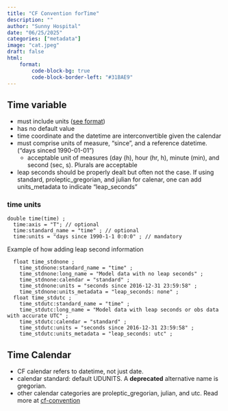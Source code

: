 ```yaml
---
title: "CF Convention forTime"
description: ""
author: "Sunny Hospital"
date: "06/25/2025"
categories: ["metadata"]
image: "cat.jpeg"
draft: false
html:
    format:
        code-block-bg: true
        code-block-border-left: "#31BAE9"
---
```


## Time variable

  * must include units ([see format](https://cfconventions.org/cf-conventions/cf-conventions.html#time-coordinate-units))
  * has no default value
 * time coordinate and the datetime are interconvertible given the calendar
* must comprise units of measure, "since", and a reference datetime. ("days sinced 1990-01-01")
   * acceptable unit of measures (day (h), hour (hr, h), minute (min), and second (sec, s). Plurals are acceptable
* leap seconds should be properly dealt but often not the case.  If using standard, proleptic_gregorian, and julian for calenar,
one can add units_metadata to indicate "leap_seconds"

### time units

```
double time(time) ;
  time:axis = "T"; // optional
  time:standard_name = "time" ; // optional
  time:units = "days since 1990-1-1 0:0:0" ; // mandatory
```

Example of how adding leap second information

```
  float time_stdnone ;
    time_stdnone:standard_name = "time" ;
    time_stdnone:long_name = "Model data with no leap seconds" ;
    time_stdnone:calendar = "standard" ;
    time_stdnone:units = "seconds since 2016-12-31 23:59:58" ;
    time_stdnone:units_metadata = "leap_seconds: none" ;
  float time_stdutc ;
    time_stdutc:standard_name = "time" ;
    time_stdutc:long_name = "Model data with leap seconds or obs data with accurate UTC" ;
    time_stdutc:calendar = "standard" ;
    time_stdutc:units = "seconds since 2016-12-31 23:59:58" ;
    time_stdutc:units_metadata = "leap_seconds: utc" ;
```

## Time Calendar

* CF calendar refers to datetime, not just date.
* calendar standard: default UDUNITS.  A **deprecated** alternative name is gregorian. 
* other calendar categories are proleptic_gregorian, julian, and utc. Read more at [cf-convention](https://cfconventions.org/cf-conventions/cf-conventions.html#leap-seconds)
